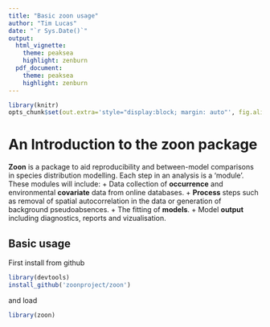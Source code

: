 ```yaml
---
title: "Basic zoon usage"
author: "Tim Lucas"
date: "`r Sys.Date()`"
output: 
  html_vignette:
    theme: peaksea
    highlight: zenburn
  pdf_document:
    theme: peaksea
    highlight: zenburn
---
```


<!--
%\VignetteEngine{knitr::knitr}
%\VignetteIndexEntry{Basic zoon usage}
-->


```r
library(knitr)
opts_chunk$set(out.extra='style="display:block; margin: auto"', fig.align="center")
```

An Introduction to the **zoon** package
=======================================


**Zoon** is a package to aid reproducibility and between-model comparisons in species distribution modelling. Each step in an analysis is a 'module'. These modules will include: 
+ Data collection of **occurrence** and environmental **covariate** data from online databases. 
+ **Process** steps such as removal of spatial autocorrelation in the data or generation of background pseudoabsences.
+ The fitting of **models**.
+ Model **output** including diagnostics, reports and vizualisation.



Basic usage
----------------------------

First install from github
```r
library(devtools)
install_github('zoonproject/zoon')
```

and load

```r
library(zoon)
```


